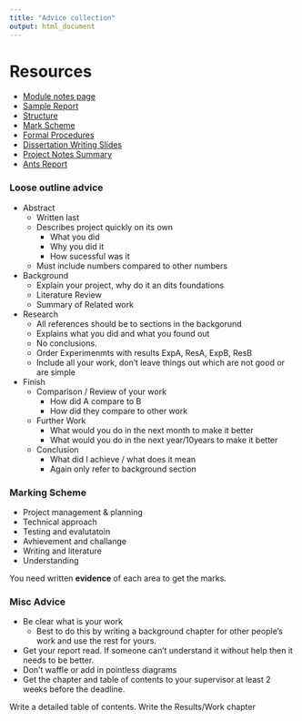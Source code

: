 ```yaml
---
title: "Advice collection"
output: html_document
---
```

# Resources

 * [Module notes page](https://secure.ecs.soton.ac.uk/notes/comp6200/)
 * [Sample Report](https://secure.ecs.soton.ac.uk/notes/comp6200/documents/ms8v07.pdf)
 * [Structure](https://secure.ecs.soton.ac.uk/notes/comp6200/documents/MScDissertationFormat.pdf)
 * [Mark Scheme](https://secure.ecs.soton.ac.uk/notes/comp6200/documents/MARKING_CRITERIA.pdf)
 * [Formal Procedures](https://secure.ecs.soton.ac.uk/notes/comp6200/documents/Final%20MSC%20Project%20Proceduders%20and%20deadlines.pdf)
 * [Dissertation Writing Slides](https://secure.ecs.soton.ac.uk/notes/comp6200/documents/MScDissertationWriting2.pdf)
 * [Project Notes Summary](https://secure.ecs.soton.ac.uk/notes/comp6200/documents/MSCSUMMARYNOTES.pdf)
 * [Ants Report](file:///D:/Documents/OneDrive/Documents/MSci%20Report.pdf)


### Loose outline advice

 * Abstract
    * Written last
    * Describes project quickly on its own
        * What you did
        * Why you did it
        * How sucessful was it
    * Must include numbers compared to other numbers
 * Background
    * Explain your project, why do it an dits foundations
    * Literature Review
    * Summary of Related work
 * Research
    * All references should be to sections in the backgorund
    * Explains what you did and what you found out
    * No conclusions. 
    * Order Experimenmts with results ExpA, ResA, ExpB, ResB
    * Include all your work, don't leave things out which are not good or are simple
 * Finish
    * Comparison / Review of your work
        * How did A compare to B
        * How did they compare to other work
    * Further Work
        * What would you do in the next month to make it better
        * What would you do in the next year/10years to make it better
    * Conclusion
        * What did I achieve / what does it mean
        * Again only refer to background section

### Marking Scheme

 * Project management & planning
 * Technical approach
 * Testing and evalutatoin
 * Avhievement and challange
 * Writing and literature
 * Understanding

You need written **evidence** of each area to get the marks. 

### Misc Advice

 * Be clear what is your work
    * Best to do this by writing a background chapter for other people's work and use the rest for yours. 
 * Get your report read. If someone can't understand it without help then it needs to be better. 
 * Don't waffle or add in pointless diagrams
 * Get the chapter and table of contents to your supervisor at least 2 weeks before the deadline. 

Write a detailed table of contents. 
Write the Results/Work chapter
